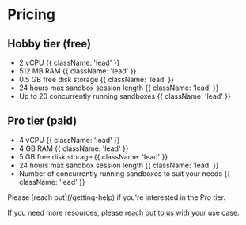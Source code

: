
# Pricing

## Hobby tier (free)
- 2 vCPU {{ className: 'lead' }}
- 512 MB RAM {{ className: 'lead' }}
- 0.5 GB free disk storage {{ className: 'lead' }}
- 24 hours max sandbox session length {{ className: 'lead' }}
- Up to 20 concurrently running sandboxes {{ className: 'lead' }}

## Pro tier (paid)

<Promo/>

- 4 vCPU {{ className: 'lead' }}
- 4 GB RAM {{ className: 'lead' }}
- 5 GB free disk storage {{ className: 'lead' }}
- 24 hours max sandbox session length {{ className: 'lead' }}
- Number of concurrently running sandboxes to suit your needs {{ className: 'lead' }}
<Note>
Please [reach out](/getting-help) if you're interested in the Pro tier.
</Note>

If you need more resources, please [reach out to us](/getting-help) with your use case.